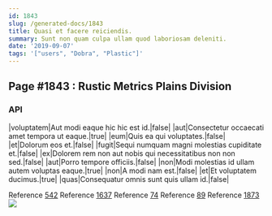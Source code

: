 ```yaml
---
id: 1843
slug: /generated-docs/1843
title: Quasi et facere reiciendis.
summary: Sunt non quam culpa ullam quod laboriosam deleniti.
date: '2019-09-07'
tags: '["users", "Dobra", "Plastic"]'
---
```


## Page #1843 : Rustic Metrics Plains Division
### API

|voluptatem|Aut modi eaque hic hic est id.|false|
|aut|Consectetur occaecati amet tempora ut eaque.|true|
|eum|Quis ea qui voluptates.|false|
|et|Dolorum eos et.|false|
|fugit|Sequi numquam magni molestias cupiditate et.|false|
|ex|Dolorem rem non aut nobis qui necessitatibus non non sed.|false|
|aut|Porro tempore officiis.|false|
|non|Modi molestias id ullam autem voluptas eaque.|true|
|non|A modi nam est.|false|
|et|Et voluptatem ducimus.|true|
|quas|Consequatur omnis sunt quis ullam id.|false|

Reference [542](/generated-docs/542)
Reference [1637](/generated-docs/1637)
Reference [74](/generated-docs/74)
Reference [89](/generated-docs/89)
Reference [1873](/generated-docs/1873)
![](/assets/cats-0.jpg)


